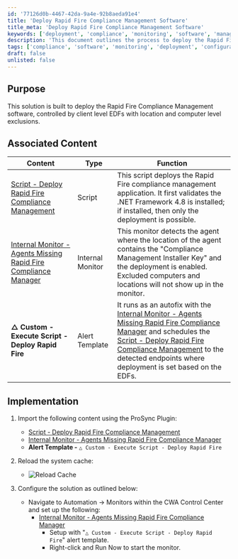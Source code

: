 ```yaml
---
id: '77126d0b-4467-42da-9a4e-92b8aeda91e4'
title: 'Deploy Rapid Fire Compliance Management Software'
title_meta: 'Deploy Rapid Fire Compliance Management Software'
keywords: ['deployment', 'compliance', 'monitoring', 'software', 'management']
description: 'This document outlines the process to deploy the Rapid Fire Compliance Management software using client level EDFs with specific location and computer level exclusions. It includes associated scripts, monitors, and implementation steps to ensure a successful deployment.'
tags: ['compliance', 'software', 'monitoring', 'deployment', 'configuration']
draft: false
unlisted: false
---
```

## Purpose

This solution is built to deploy the Rapid Fire Compliance Management software, controlled by client level EDFs with location and computer level exclusions.

## Associated Content

| Content                                                                                               | Type          | Function                                                                                                                                                                                                                   |
|-------------------------------------------------------------------------------------------------------|---------------|---------------------------------------------------------------------------------------------------------------------------------------------------------------------------------------------------------------------------|
| [Script - Deploy Rapid Fire Compliance Management](https://proval.itglue.com/DOC-5078775-17700231)   | Script        | This script deploys the Rapid Fire compliance management application. It first validates the .NET Framework 4.8 is installed; if installed, then only the deployment is possible.                                        |
| [Internal Monitor - Agents Missing Rapid Fire Compliance Manager](https://proval.itglue.com/DOC-5078775-17069435) | Internal Monitor | This monitor detects the agent where the location of the agent contains the "Compliance Management Installer Key" and the deployment is enabled. Excluded computers and locations will not show up in the monitor. |
| **△ Custom - Execute Script - Deploy Rapid Fire**                                                   | Alert Template | It runs as an autofix with the [Internal Monitor - Agents Missing Rapid Fire Compliance Manager](https://proval.itglue.com/DOC-5078775-17069435) and schedules the [Script - Deploy Rapid Fire Compliance Management](https://proval.itglue.com/DOC-5078775-17700231) to the detected endpoints where deployment is set based on the EDFs. |

## Implementation

1. Import the following content using the ProSync Plugin:
   - [Script - Deploy Rapid Fire Compliance Management](https://proval.itglue.com/DOC-5078775-17700231)
   - [Internal Monitor - Agents Missing Rapid Fire Compliance Manager](https://proval.itglue.com/DOC-5078775-17069435)
   - **Alert Template -** `△ Custom - Execute Script - Deploy Rapid Fire`

2. Reload the system cache:
   - ![Reload Cache](../../static/img/Deploy-Rapid-Fire-Compliance-Management/image_3.png)

3. Configure the solution as outlined below:
   - Navigate to Automation → Monitors within the CWA Control Center and set up the following:
     - [Internal Monitor - Agents Missing Rapid Fire Compliance Manager](https://proval.itglue.com/DOC-5078775-17069435)
       - Setup with "`△ Custom - Execute Script - Deploy Rapid Fire`" alert template.
       - Right-click and Run Now to start the monitor.











